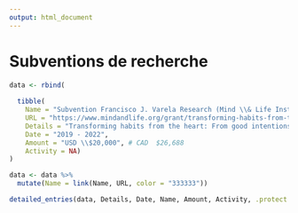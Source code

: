 ```yaml
---
output: html_document
---
```

\setlength{\parindent}{0in}
\setlength{\leftskip}{0in}
\normalsize

<!-- \pagebreak -->

# Subventions de recherche

```r
data <- rbind(
  
  tibble(
    Name = "Subvention Francisco J. Varela Research (Mind \\& Life Institute) — Investigateur principal",
    URL = "https://www.mindandlife.org/grant/transforming-habits-from-the-heart-from-good-intentions-to-reliable-prosocial-response/",
    Details = "Transforming habits from the heart: From good intentions to reliable prosocial response",
    Date = "2019 - 2022",
    Amount = "USD \\$20,000", # CAD  $26,688
    Activity = NA)
)

data <- data %>%
  mutate(Name = link(Name, URL, color = "333333"))

detailed_entries(data, Details, Date, Name, Amount, Activity, .protect = FALSE)
```